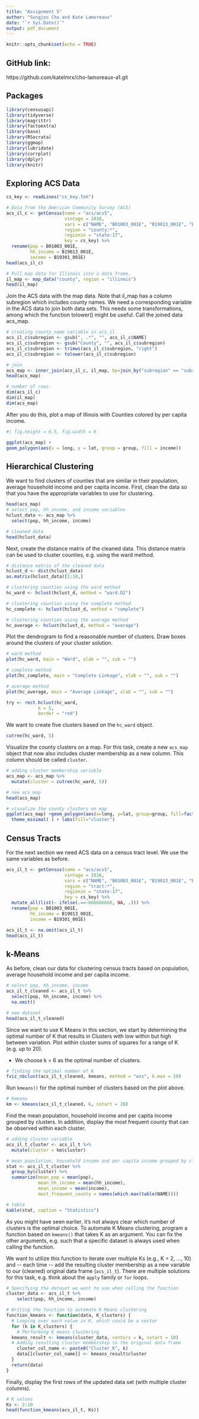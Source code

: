 ```yaml
---
title: "Assignment 5"
author: "Sungjoo Cho and Kate Lamoreaux"
date: "`r Sys.Date()`"
output: pdf_document
---
```


```r
knitr::opts_chunk$set(echo = TRUE)
```

## GitHub link:
https://github.com/katelmrx/cho-lamoreaux-a1.git

## Packages
```r
library(censusapi)
library(tidyverse)
library(magrittr)
library(factoextra)
library(base)
library(RSocrata)
library(ggmap)
library(lubridate)
library(corrplot)
library(dplyr)
library(knitr)
```


## Exploring ACS Data

```r
cs_key <- readLines("cs_key.TeX")
```


```r
# Data from the American Community Survey (ACS)
acs_il_c <- getCensus(name = "acs/acs5",
                      vintage = 2016,
                      vars = c("NAME", "B01003_001E", "B19013_001E", "B19301_001E"),
                      region = "county:*",
                      regionin = "state:17",
                      key = cs_key) %>%
  rename(pop = B01003_001E,
         hh_income = B19013_001E,
         income = B19301_001E)
head(acs_il_c)
```

```r
# Pull map data for Illinois into a data frame.
il_map <- map_data("county", region = "illinois")
head(il_map)
```

Join the ACS data with the map data. Note that il_map has a column subregion which includes county names. We need a corresponding variable in the ACS data to join both data sets. This needs some transformations, among which the function tolower() might be useful. Call the joined data acs_map.

```r
# creating county_name variable in acs_il
acs_il_c$subregion <- gsub(", .*", "", acs_il_c$NAME)
acs_il_c$subregion <- gsub("County", "", acs_il_c$subregion)
acs_il_c$subregion <- trimws(acs_il_c$subregion, "right")
acs_il_c$subregion <- tolower(acs_il_c$subregion)

# join
acs_map <- inner_join(acs_il_c, il_map, by=join_by("subregion" == "subregion"))
head(acs_map)

# number of rows
dim(acs_il_c)
dim(il_map)
dim(acs_map)
```

After you do this, plot a map of Illinois with Counties colored by per capita income.
```r
#| fig.height = 6.5, fig.width = 6

ggplot(acs_map) + 
geom_polygon(aes(x = long, y = lat, group = group, fill = income))
```

## Hierarchical Clustering

We want to find clusters of counties that are similar in their population, average household income and per capita income. First, clean the data so that you have the appropriate variables to use for clustering. 
```r
head(acs_map)
# select pop, hh_income, and income variables
hclust_data <- acs_map %>%
  select(pop, hh_income, income)

# cleaned data
head(hclust_data)
```

Next, create the distance matrix of the cleaned data. This distance matrix can be used to cluster counties, e.g. using the ward method.
```r
# distance matrix of the cleaned data
hclust_d <- dist(hclust_data)
as.matrix(hclust_data)[1:10,]

# clustering counties using the ward method
hc_ward <- hclust(hclust_d, method = "ward.D2")

# clustering counties using the complete method
hc_complete <- hclust(hclust_d, method = "complete")

# clustering counties using the average method
hc_average <- hclust(hclust_d, method = "average")
```


Plot the dendrogram to find a reasonable number of clusters. Draw boxes around the clusters of your cluster solution.
```r
# ward method
plot(hc_ward, main = "Ward", xlab = "", sub = "")

# complete method
plot(hc_complete, main = "Complete Linkage", xlab = "", sub = "")

# average method
plot(hc_average, main = "Average Linkage", xlab = "", sub = "")

try <- rect.hclust(hc_ward, 
            k = 5, 
            border = "red")
```

We want to create five clusters based on the `hc_ward` object.
```r
cutree(hc_ward, 5)
```

Visualize the county clusters on a map. For this task, create a new `acs_map` object that now also includes cluster membership as a new column. This column should be called `cluster`.
```r
# adding cluster membership variable
acs_map <- acs_map %>%
  mutate(cluster = cutree(hc_ward, 5))

# new acs_map
head(acs_map)

# visualize the county clusters on map
ggplot(acs_map) +geom_polygon(aes(x=long, y=lat, group=group, fill=factor(cluster))) +
  theme_minimal( ) + labs(fill="cluster")
```


## Census Tracts

For the next section we need ACS data on a census tract level. We use the same variables as before.

```r
acs_il_t <- getCensus(name = "acs/acs5",
                      vintage = 2016,
                      vars = c("NAME", "B01003_001E", "B19013_001E", "B19301_001E"),
                      region = "tract:*",
                      regionin = "state:17",
                      key = cs_key) %>%
  mutate_all(list(~ ifelse(.==-666666666, NA, .))) %>%
  rename(pop = B01003_001E,
         hh_income = B19013_001E,
         income = B19301_001E)

acs_il_t <- na.omit(acs_il_t)
head(acs_il_t)
```

## k-Means

As before, clean our data for clustering census tracts based on population, average household income and per capita income.

```r
# select pop, hh_income, income
acs_il_t_cleaned <- acs_il_t %>%
  select(pop, hh_income, income) %>%
  na.omit()

# new dataset
head(acs_il_t_cleaned)
```

Since we want to use K Means in this section, we start by determining the optimal number of K that results in Clusters with low within but high between variation. Plot within cluster sums of squares for a range of K (e.g. up to 20).

* We choose k = 6 as the optimal number of clusters.

```r
# finding the optimal number of K
fviz_nbclust(acs_il_t_cleaned, kmeans, method = "wss", k.max = 20)
```

Run `kmeans()` for the optimal number of clusters based on the plot above.
```r
# kmeans
km <- kmeans(acs_il_t_cleaned, 6, nstart = 20)
```


Find the mean population, household income and per capita income grouped by clusters. In addition, display the most frequent county that can be observed within each cluster.
```r
# adding cluster variable
acs_il_t_cluster <- acs_il_t %>%
  mutate(cluster = km$cluster)

# mean population, household income and per capita income grouped by clusters
stat <- acs_il_t_cluster %>%
  group_by(cluster) %>%
  summarize(mean_pop = mean(pop),
            mean_hh_income = mean(hh_income),
            mean_income = mean(income),
            most_frequent_county = names(which.max(table(NAME))))

# table
kable(stat, caption = "Statistics")
```

As you might have seen earlier, it's not always clear which number of clusters is the optimal choice. To automate K Means clustering, program a function based on `kmeans()` that takes K as an argument. You can fix the other arguments, e.g. such that a specific dataset is always used when calling the function.


We want to utilize this function to iterate over multiple Ks (e.g., K = 2, ..., 10) and \-- each time \-- add the resulting cluster membership as a new variable to our (cleaned) original data frame (`acs_il_t`). There are multiple solutions for this task, e.g. think about the `apply` family or `for` loops.
```r
# Specifying the dataset we want to use when calling the function
cluster_data <- acs_il_t %>%
    select(pop, hh_income, income)

# Writing the function to automate K Means clustering
function_kmeans <- function(data, K_clusters) {
  # Looping over each value in K, which could be a vector
  for (k in K_clusters) {
    # Performing K means clustering
  kmeans_result <- kmeans(cluster_data, centers = k, nstart = 10)
  # Adding resulting cluster membership to the original data frame
    cluster_col_name <- paste0("Cluster_K", k)
    data[[cluster_col_name]] <- kmeans_result$cluster
  }
  return(data)
}
```


Finally, display the first rows of the updated data set (with multiple cluster columns).
```r
# K values
Ks <- 2:10
head(function_kmeans(acs_il_t, Ks))
```






